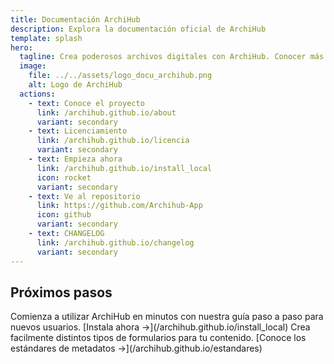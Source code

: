 ```yaml
---
title: Documentación ArchiHub
description: Explora la documentación oficial de ArchiHub
template: splash
hero:
  tagline: Crea poderosos archivos digitales con ArchiHub. Conocer más sobre el proyecto y cómo empezar.
  image:
    file: ../../assets/logo_docu_archihub.png
    alt: Logo de ArchiHub
  actions:
    - text: Conoce el proyecto
      link: /archihub.github.io/about
      variant: secondary
    - text: Licenciamiento
      link: /archihub.github.io/licencia
      variant: secondary
    - text: Empieza ahora
      link: /archihub.github.io/install_local
      icon: rocket
      variant: secondary
    - text: Ve al repositorio
      link: https://github.com/Archihub-App
      icon: github
      variant: secondary
    - text: CHANGELOG
      link: /archihub.github.io/changelog
      variant: secondary
---
```



## Próximos pasos	
<CardGrid stagger>
  <Card title="Guía de inicio rápido" icon="rocket">
    Comienza a utilizar ArchiHub en minutos con nuestra guía paso a paso para nuevos usuarios. [Instala ahora →](/archihub.github.io/install_local)
  </Card>
	<Card title="Estándares de metadatos" icon="star">
    Crea facilmente distintos tipos de formularios para tu contenido. [Conoce los estándares de metadatos →](/archihub.github.io/estandares)
  </Card>
</CardGrid>
